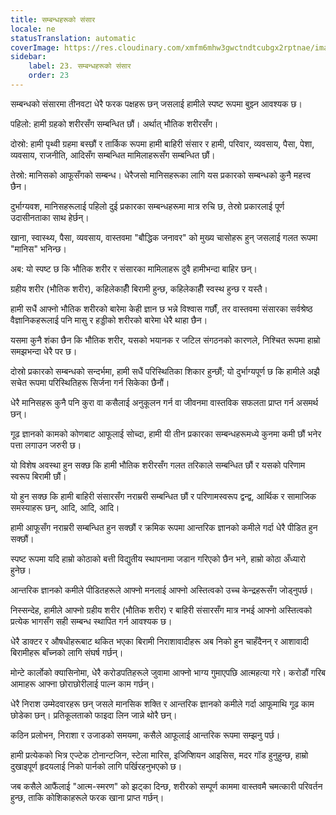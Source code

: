 ```yaml
---
title: सम्बन्धहरूको संसार
locale: ne
statusTranslation: automatic
coverImage: https://res.cloudinary.com/xmfm6mhw3gwctndtcubgx2rptnae/image/upload/v1740468922/small_cover_tratado_de_psicologia_revolucionaria_a4c0dca4e0.webp
sidebar:
    label: 23. सम्बन्धहरूको संसार
    order: 23
---
```

सम्बन्धको संसारमा तीनवटा धेरै फरक पक्षहरू छन् जसलाई हामीले स्पष्ट रूपमा बुझ्न आवश्यक छ।

पहिलो: हामी ग्रहको शरीरसँग सम्बन्धित छौं। अर्थात् भौतिक शरीरसँग।

दोस्रो: हामी पृथ्वी ग्रहमा बस्छौं र तार्किक रूपमा हामी बाहिरी संसार र हामी, परिवार, व्यवसाय, पैसा, पेशा, व्यवसाय, राजनीति, आदिसँग सम्बन्धित मामिलाहरूसँग सम्बन्धित छौं।

तेस्रो: मानिसको आफूसँगको सम्बन्ध। धेरैजसो मानिसहरूका लागि यस प्रकारको सम्बन्धको कुनै महत्त्व छैन।

दुर्भाग्यवश, मानिसहरूलाई पहिलो दुई प्रकारका सम्बन्धहरूमा मात्र रुचि छ, तेस्रो प्रकारलाई पूर्ण उदासीनताका साथ हेर्छन्।

खाना, स्वास्थ्य, पैसा, व्यवसाय, वास्तवमा "बौद्धिक जनावर" को मुख्य चासोहरू हुन् जसलाई गलत रूपमा "मानिस" भनिन्छ।

अब: यो स्पष्ट छ कि भौतिक शरीर र संसारका मामिलाहरू दुवै हामीभन्दा बाहिर छन्।

ग्रहीय शरीर (भौतिक शरीर), कहिलेकाहीँ बिरामी हुन्छ, कहिलेकाहीँ स्वस्थ हुन्छ र यस्तै।

हामी सधैं आफ्नो भौतिक शरीरको बारेमा केही ज्ञान छ भन्ने विश्वास गर्छौं, तर वास्तवमा संसारका सर्वश्रेष्ठ वैज्ञानिकहरूलाई पनि मासु र हड्डीको शरीरको बारेमा धेरै थाहा छैन।

यसमा कुनै शंका छैन कि भौतिक शरीर, यसको भयानक र जटिल संगठनको कारणले, निश्चित रूपमा हाम्रो समझभन्दा धेरै पर छ।

दोस्रो प्रकारको सम्बन्धको सन्दर्भमा, हामी सधैं परिस्थितिका शिकार हुन्छौं; यो दुर्भाग्यपूर्ण छ कि हामीले अझै सचेत रूपमा परिस्थितिहरू सिर्जना गर्न सिकेका छैनौं।

धेरै मानिसहरू कुनै पनि कुरा वा कसैलाई अनुकूलन गर्न वा जीवनमा वास्तविक सफलता प्राप्त गर्न असमर्थ छन्।

गूढ ज्ञानको कामको कोणबाट आफूलाई सोच्दा, हामी यी तीन प्रकारका सम्बन्धहरूमध्ये कुनमा कमी छौं भनेर पत्ता लगाउन जरुरी छ।

यो विशेष अवस्था हुन सक्छ कि हामी भौतिक शरीरसँग गलत तरिकाले सम्बन्धित छौं र यसको परिणाम स्वरूप बिरामी छौं।

यो हुन सक्छ कि हामी बाहिरी संसारसँग नराम्ररी सम्बन्धित छौं र परिणामस्वरूप द्वन्द्व, आर्थिक र सामाजिक समस्याहरू छन्, आदि, आदि, आदि।

हामी आफूसँग नराम्ररी सम्बन्धित हुन सक्छौं र क्रमिक रूपमा आन्तरिक ज्ञानको कमीले गर्दा धेरै पीडित हुन सक्छौं।

स्पष्ट रूपमा यदि हाम्रो कोठाको बत्ती विद्युतीय स्थापनामा जडान गरिएको छैन भने, हाम्रो कोठा अँध्यारो हुनेछ।

आन्तरिक ज्ञानको कमीले पीडितहरूले आफ्नो मनलाई आफ्नो अस्तित्वको उच्च केन्द्रहरूसँग जोड्नुपर्छ।

निस्सन्देह, हामीले आफ्नो ग्रहीय शरीर (भौतिक शरीर) र बाहिरी संसारसँग मात्र नभई आफ्नो अस्तित्वको प्रत्येक भागसँग सही सम्बन्ध स्थापित गर्न आवश्यक छ।

धेरै डाक्टर र औषधीहरूबाट थकित भएका बिरामी निराशावादीहरू अब निको हुन चाहँदैनन् र आशावादी बिरामीहरू बाँच्नको लागि संघर्ष गर्छन्।

मोन्टे कार्लोको क्यासिनोमा, धेरै करोडपतिहरूले जुवामा आफ्नो भाग्य गुमाएपछि आत्महत्या गरे। करोडौं गरिब आमाहरू आफ्ना छोराछोरीलाई पाल्न काम गर्छन्।

धेरै निराश उम्मेदवारहरू छन् जसले मानसिक शक्ति र आन्तरिक ज्ञानको कमीले गर्दा आफूमाथि गूढ काम छोडेका छन्। प्रतिकूलताको फाइदा लिन जान्ने थोरै छन्।

कठिन प्रलोभन, निराशा र उजाडको समयमा, कसैले आफूलाई आन्तरिक रूपमा सम्झनु पर्छ।

हामी प्रत्येकको भित्र एज्टेक टोनान्टजिन, स्टेला मारिस, इजिप्शियन आइसिस, मदर गॉड हुनुहुन्छ, हाम्रो दुखाइपूर्ण हृदयलाई निको पार्नको लागि पर्खिरहनुभएको छ।

जब कसैले आफैंलाई "आत्म-स्मरण" को झट्का दिन्छ, शरीरको सम्पूर्ण काममा वास्तवमै चमत्कारी परिवर्तन हुन्छ, ताकि कोशिकाहरूले फरक खाना प्राप्त गर्छन्।

